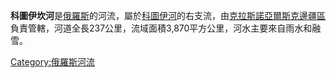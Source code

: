 '''科圖伊坎河'''是[[俄羅斯|俄羅斯]]的河流，屬於[[科圖伊河|科圖伊河]]的右支流，由[[克拉斯諾亞爾斯克邊疆區|克拉斯諾亞爾斯克邊疆區]]負責管轄，河道全長237公里，流域面積3,870平方公里，河水主要來自雨水和融雪。

{{Russia-geo-stub}}
[[Category:俄羅斯河流|Category:俄羅斯河流]]